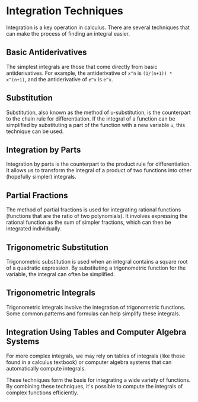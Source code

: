 # Integration Techniques

Integration is a key operation in calculus. There are several techniques that can make the process of finding an integral easier.

## Basic Antiderivatives

The simplest integrals are those that come directly from basic antiderivatives. For example, the antiderivative of `x^n` is `(1/(n+1)) * x^(n+1)`, and the antiderivative of `e^x` is `e^x`.

## Substitution

Substitution, also known as the method of u-substitution, is the counterpart to the chain rule for differentiation. If the integral of a function can be simplified by substituting a part of the function with a new variable `u`, this technique can be used.

## Integration by Parts

Integration by parts is the counterpart to the product rule for differentiation. It allows us to transform the integral of a product of two functions into other (hopefully simpler) integrals.

## Partial Fractions

The method of partial fractions is used for integrating rational functions (functions that are the ratio of two polynomials). It involves expressing the rational function as the sum of simpler fractions, which can then be integrated individually.

## Trigonometric Substitution

Trigonometric substitution is used when an integral contains a square root of a quadratic expression. By substituting a trigonometric function for the variable, the integral can often be simplified.

## Trigonometric Integrals

Trigonometric integrals involve the integration of trigonometric functions. Some common patterns and formulas can help simplify these integrals.

## Integration Using Tables and Computer Algebra Systems

For more complex integrals, we may rely on tables of integrals (like those found in a calculus textbook) or computer algebra systems that can automatically compute integrals.

These techniques form the basis for integrating a wide variety of functions. By combining these techniques, it's possible to compute the integrals of complex functions efficiently.
